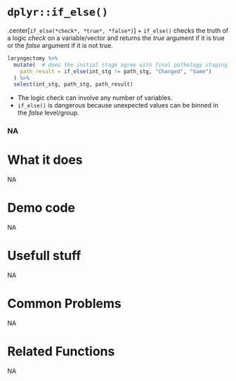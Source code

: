 # [`dplyr::if_else()`]{.blue}
.center[[`if_else`]{.blue}`(*check*, *true*, *false*)`]
+ `if_else()` checks the truth of a logic *check* on a variable/vector and returns the *true* argument if it is true or the *false* argument if it is not true.
```r
laryngectomy %>%
  mutate(  # does the initial stage agree with final pathology staging?
    path_result = if_else(int_stg != path_stg, "Changed", "Same")
  ) %>%
  select(int_stg, path_stg, path_result)
```
+ The logic check can involve any number of variables.
+ [`if_else()`]{.blue} is dangerous because unexpected values can be binned in the *false* level/group.
 
 
### NA{.center} 
 
# What it does 
NA  
 
# Demo code 
NA  
 
# Usefull stuff 
NA  
 
# Common Problems 
NA  
 
# Related Functions 
NA  

